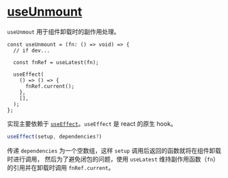 # [useUnmount](https://ahooks.js.org/zh-CN/hooks/use-unmount)

`useUnmout` 用于组件卸载时的副作用处理。

```tsx
const useUnmount = (fn: () => void) => {
  // if dev...

  const fnRef = useLatest(fn);

  useEffect(
    () => () => {
      fnRef.current();
    },
    [],
  );
};
```

实现主要依赖于 [`useEffect`](https://react.dev/reference/react/useEffect)。`useEffect` 是 react 的原生 hook。

```javascript
useEffect(setup, dependencies?)
```

传递 `dependencies` 为一个空数组，这样 `setup` 调用后返回的函数就将在组件卸载时进行调用，
然后为了避免闭包的问题，使用 `useLatest` 维持副作用函数（`fn`）的引用并在卸载时调用 `fnRef.current`。
